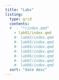 ```yaml
---
title: "Labs"
listing:
  type: grid
  contents:
  #  - "*/index.qmd"
    - lab01/index.qmd
    #- lab02/index.qmd
    #- lab03/index.qmd
    #- lab04/index.qmd
    #- lab05/index.qmd
    #- lab06/index.qmd
    #- lab07/index.qmd
    #- lab08/index.qmd
  sort: "date desc"
---
```

